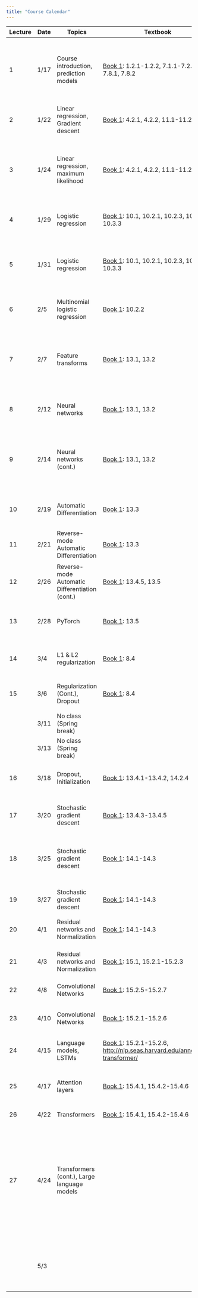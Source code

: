 ```yaml
---
title: "Course Calendar"
---
```


+---------+---------+------------------------------------------------+-----------------------------------------------------------------------------------------------------------------------------+---------------------------------------------------------------------------------------------------+----------------------------------------------------------------------------------------------------------------------------------------------------------------------------+
| Lecture | Date    | Topics                                         | Textbook                                                                                                                    | Materials                                                                                         | Homework                                                                                                                                                                   |
+=========+=========+================================================+=============================================================================================================================+===================================================================================================+============================================================================================================================================================================+
| 1       | 1/17    | Course introduction, prediction models         | [Book 1](https://probml.github.io/pml-book/book1.html): 1.2.1-1.2.2, 7.1.1-7.2.4, 7.8.1, 7.8.2                              | [Notes](../lecture1-background/notes.qmd)                                                         | Homework 1 assigned ([Drive](https://drive.google.com/drive/folders/15i-IPTRAdyTaqx6iutt376numH-rxLnn?usp=drive_link)) **Due: 1/25 11:59pm**                               |
|         |         |                                                |                                                                                                                             |                                                                                                   |                                                                                                                                                                            |
|         |         |                                                |                                                                                                                             |                                                                                                   | [Solutions](https://nbviewer.org/urls/gist.githubusercontent.com/gabehope/516837c351149d3de9c1a29839000273/raw/182d169ba83cb3a6d8539a2297f068dce7834ab1/solutions.ipynb)   |
+---------+---------+------------------------------------------------+-----------------------------------------------------------------------------------------------------------------------------+---------------------------------------------------------------------------------------------------+----------------------------------------------------------------------------------------------------------------------------------------------------------------------------+
| 2       | 1/22    | Linear regression, Gradient descent            | [Book 1](https://probml.github.io/pml-book/book1.html): 4.2.1, 4.2.2, 11.1-11.2.4                                           | [Notes](../lecture2-linear-regression/notes.qmd)                                                  |                                                                                                                                                                            |
|         |         |                                                |                                                                                                                             |                                                                                                   |                                                                                                                                                                            |
|         |         |                                                |                                                                                                                             | [Slides](./notes/lecture1.pdf)                                                                    |                                                                                                                                                                            |
+---------+---------+------------------------------------------------+-----------------------------------------------------------------------------------------------------------------------------+---------------------------------------------------------------------------------------------------+----------------------------------------------------------------------------------------------------------------------------------------------------------------------------+
| 3       | 1/24    | Linear regression, maximum likelihood          | [Book 1](https://probml.github.io/pml-book/book1.html): 4.2.1, 4.2.2, 11.1-11.2.4                                           | [Notes](../lecture2-linear-regression/notes.qmd)                                                  | Homework 2 assigned ([Drive](https://drive.google.com/drive/folders/1deohwJarw4aa-Te3DYDrdbn35v1EWIsm?usp=drive_link), [hints](../misc/hw2-hint.qmd)) **Due: 2/1 11:59pm** |
|         |         |                                                |                                                                                                                             |                                                                                                   |                                                                                                                                                                            |
|         |         |                                                |                                                                                                                             | [Slides](./notes/lecture2.pdf)                                                                    | [Solutions](https://nbviewer.org/urls/gist.githubusercontent.com/gabehope/4bf759748a9fd313137d9fbeadd1ce85/raw/18303a4055fa37b974daebc8d7078b83bf019f7a/solutions.ipynb)   |
+---------+---------+------------------------------------------------+-----------------------------------------------------------------------------------------------------------------------------+---------------------------------------------------------------------------------------------------+----------------------------------------------------------------------------------------------------------------------------------------------------------------------------+
| 4       | 1/29    | Logistic regression                            | [Book 1](https://probml.github.io/pml-book/book1.html): 10.1, 10.2.1, 10.2.3, 10.3.1-10.3.3                                 | [Notes](../lecture3-logistic-regression/notes.qmd)                                                |                                                                                                                                                                            |
|         |         |                                                |                                                                                                                             |                                                                                                   |                                                                                                                                                                            |
|         |         |                                                |                                                                                                                             | [Slides](./notes/lecture3.pdf)                                                                    |                                                                                                                                                                            |
+---------+---------+------------------------------------------------+-----------------------------------------------------------------------------------------------------------------------------+---------------------------------------------------------------------------------------------------+----------------------------------------------------------------------------------------------------------------------------------------------------------------------------+
| 5       | 1/31    | Logistic regression                            | [Book 1](https://probml.github.io/pml-book/book1.html): 10.1, 10.2.1, 10.2.3, 10.3.1-10.3.3                                 | [Notes](../lecture3-logistic-regression/notes.qmd)                                                | Final project ethics warm-up assigned ([Description](../assignments/final-project/ethics.qmd)) **Due: 2/8 11:59pm**                                                        |
|         |         |                                                |                                                                                                                             |                                                                                                   |                                                                                                                                                                            |
|         |         |                                                |                                                                                                                             | [Slides](./notes/lecture4.pdf)                                                                    |                                                                                                                                                                            |
|         |         |                                                |                                                                                                                             |                                                                                                   |                                                                                                                                                                            |
|         |         |                                                |                                                                                                                             | [Notebook](https://colab.research.google.com/drive/1MlFAWYkgI58xjxTYWKJoSdU64xRObyaq?usp=sharing) |                                                                                                                                                                            |
+---------+---------+------------------------------------------------+-----------------------------------------------------------------------------------------------------------------------------+---------------------------------------------------------------------------------------------------+----------------------------------------------------------------------------------------------------------------------------------------------------------------------------+
| 6       | 2/5     | Multinomial logistic regression                | [Book 1](https://probml.github.io/pml-book/book1.html): 10.2.2                                                              | [Notes](../lecture4-feature-transforms/notes.qmd)                                                 |                                                                                                                                                                            |
|         |         |                                                |                                                                                                                             |                                                                                                   |                                                                                                                                                                            |
|         |         |                                                |                                                                                                                             | [Slides](./notes/lecture5.pdf)                                                                    |                                                                                                                                                                            |
+---------+---------+------------------------------------------------+-----------------------------------------------------------------------------------------------------------------------------+---------------------------------------------------------------------------------------------------+----------------------------------------------------------------------------------------------------------------------------------------------------------------------------+
| 7       | 2/7     | Feature transforms                             | [Book 1](https://probml.github.io/pml-book/book1.html): 13.1, 13.2                                                          | [Notes](../lecture4-feature-transforms/notes.qmd)                                                 | Homework 3 assigned ([Drive](https://drive.google.com/drive/folders/1Df96GdFpucM-YUf6c5PTWUfxWY-UrLXl?usp=drive_link)) **Due: 2/15 11:59pm**                               |
|         |         |                                                |                                                                                                                             |                                                                                                   |                                                                                                                                                                            |
|         |         |                                                |                                                                                                                             | [Slides](./notes/lecture6.pdf)                                                                    | [Solutions](https://nbviewer.org/urls/gist.githubusercontent.com/gabehope/adaba97e7b81ab58551a57dbf84e9927/raw/8946f77a588a7f5be7f3369b5a2c9fc7ccdde74d/solutions.ipynb)   |
+---------+---------+------------------------------------------------+-----------------------------------------------------------------------------------------------------------------------------+---------------------------------------------------------------------------------------------------+----------------------------------------------------------------------------------------------------------------------------------------------------------------------------+
| 8       | 2/12    | Neural networks                                | [Book 1](https://probml.github.io/pml-book/book1.html): 13.1, 13.2                                                          | [Notebook](https://colab.research.google.com/drive/1MlFAWYkgI58xjxTYWKJoSdU64xRObyaq?usp=sharing) |                                                                                                                                                                            |
|         |         |                                                |                                                                                                                             |                                                                                                   |                                                                                                                                                                            |
|         |         |                                                |                                                                                                                             | [Slides](./notes/lecture6.pdf)                                                                    |                                                                                                                                                                            |
+---------+---------+------------------------------------------------+-----------------------------------------------------------------------------------------------------------------------------+---------------------------------------------------------------------------------------------------+----------------------------------------------------------------------------------------------------------------------------------------------------------------------------+
| 9       | 2/14    | Neural networks (cont.)                        | [Book 1](https://probml.github.io/pml-book/book1.html): 13.1, 13.2                                                          | [Notes](../lecture5-neural-networks-intro/notes.qmd)                                              | Homework 4 assigned ([Drive](https://drive.google.com/drive/folders/1wIblhOu4c0LlbiveKP1Z2uTVre3d62pO?usp=drive_link)) **Due: 2/23 11:59pm**                               |
|         |         |                                                |                                                                                                                             |                                                                                                   |                                                                                                                                                                            |
|         |         |                                                |                                                                                                                             | [Slides](./notes/lecture7.pdf)                                                                    | [Solutions](https://nbviewer.org/urls/gist.githubusercontent.com/gabehope/c2f9e6f1dcd330e0b0e96df0a6152cf1/raw/400b92a607baaafc25604b4e7ed9820e1e38d972/solutions.ipynb)   |
+---------+---------+------------------------------------------------+-----------------------------------------------------------------------------------------------------------------------------+---------------------------------------------------------------------------------------------------+----------------------------------------------------------------------------------------------------------------------------------------------------------------------------+
| 10      | 2/19    | Automatic Differentiation                      | [Book 1](https://probml.github.io/pml-book/book1.html): 13.3                                                                | [Notes](../lecture6-backpropagation/notes.qmd)                                                    |                                                                                                                                                                            |
|         |         |                                                |                                                                                                                             |                                                                                                   |                                                                                                                                                                            |
|         |         |                                                |                                                                                                                             | [Slides](./notes/lecture8.pdf)                                                                    |                                                                                                                                                                            |
+---------+---------+------------------------------------------------+-----------------------------------------------------------------------------------------------------------------------------+---------------------------------------------------------------------------------------------------+----------------------------------------------------------------------------------------------------------------------------------------------------------------------------+
| 11      | 2/21    | Reverse-mode Automatic Differentiation         | [Book 1](https://probml.github.io/pml-book/book1.html): 13.3                                                                | [Notes](../lecture6-backpropagation/notes.qmd)                                                    |                                                                                                                                                                            |
|         |         |                                                |                                                                                                                             |                                                                                                   |                                                                                                                                                                            |
|         |         |                                                |                                                                                                                             | [Slides](./notes/lecture10.pdf)                                                                   |                                                                                                                                                                            |
+---------+---------+------------------------------------------------+-----------------------------------------------------------------------------------------------------------------------------+---------------------------------------------------------------------------------------------------+----------------------------------------------------------------------------------------------------------------------------------------------------------------------------+
| 12      | 2/26    | Reverse-mode Automatic Differentiation (cont.) | [Book 1](https://probml.github.io/pml-book/book1.html): 13.4.5, 13.5                                                        | [Notes](../lecture6-backpropagation/notes.qmd)                                                    |                                                                                                                                                                            |
|         |         |                                                |                                                                                                                             |                                                                                                   |                                                                                                                                                                            |
|         |         |                                                |                                                                                                                             | [Slides](./notes/lecture10.pdf)                                                                   |                                                                                                                                                                            |
+---------+---------+------------------------------------------------+-----------------------------------------------------------------------------------------------------------------------------+---------------------------------------------------------------------------------------------------+----------------------------------------------------------------------------------------------------------------------------------------------------------------------------+
| 13      | 2/28    | PyTorch                                        | [Book 1](https://probml.github.io/pml-book/book1.html): 13.5                                                                | [Notebook](https://drive.google.com/file/d/1N76hpENuKchbfN0o-NZ02FAgZYPiWPVf/view?usp=drive_link) | Homework 5 assigned ([Drive](https://drive.google.com/drive/folders/1C9vFAnO_sogGupxvOrU4uQl8ZkF7seU5?usp=drive_link)) (**Due: 3/7 11:59pm**                               |
+---------+---------+------------------------------------------------+-----------------------------------------------------------------------------------------------------------------------------+---------------------------------------------------------------------------------------------------+----------------------------------------------------------------------------------------------------------------------------------------------------------------------------+
| 14      | 3/4     | L1 & L2 regularization                         | [Book 1](https://probml.github.io/pml-book/book1.html): 8.4                                                                 | [Notes](../lecture8-optimization/notes.qmd)                                                       |                                                                                                                                                                            |
|         |         |                                                |                                                                                                                             |                                                                                                   |                                                                                                                                                                            |
|         |         |                                                |                                                                                                                             | [Slides](./notes/lecture11.pdf)                                                                   |                                                                                                                                                                            |
+---------+---------+------------------------------------------------+-----------------------------------------------------------------------------------------------------------------------------+---------------------------------------------------------------------------------------------------+----------------------------------------------------------------------------------------------------------------------------------------------------------------------------+
| 15      | 3/6     | Regularization (Cont.), Dropout                | [Book 1](https://probml.github.io/pml-book/book1.html): 8.4                                                                 | [Notes](../lecture8-optimization/notes.qmd)                                                       |                                                                                                                                                                            |
|         |         |                                                |                                                                                                                             |                                                                                                   |                                                                                                                                                                            |
|         |         |                                                |                                                                                                                             | [Slides](./notes/lecture11.pdf)                                                                   |                                                                                                                                                                            |
+---------+---------+------------------------------------------------+-----------------------------------------------------------------------------------------------------------------------------+---------------------------------------------------------------------------------------------------+----------------------------------------------------------------------------------------------------------------------------------------------------------------------------+
|         | 3/11    | No class (Spring break)                        |                                                                                                                             |                                                                                                   |                                                                                                                                                                            |
+---------+---------+------------------------------------------------+-----------------------------------------------------------------------------------------------------------------------------+---------------------------------------------------------------------------------------------------+----------------------------------------------------------------------------------------------------------------------------------------------------------------------------+
|         | 3/13    | No class (Spring break)                        |                                                                                                                             |                                                                                                   |                                                                                                                                                                            |
+---------+---------+------------------------------------------------+-----------------------------------------------------------------------------------------------------------------------------+---------------------------------------------------------------------------------------------------+----------------------------------------------------------------------------------------------------------------------------------------------------------------------------+
| 16      | 3/18    | Dropout, Initialization                        | [Book 1](https://probml.github.io/pml-book/book1.html): 13.4.1-13.4.2, 14.2.4                                               | [Notes](../lecture9-optimization/notes.qmd)                                                       |                                                                                                                                                                            |
|         |         |                                                |                                                                                                                             |                                                                                                   |                                                                                                                                                                            |
|         |         |                                                |                                                                                                                             | [Slides](./notes/lecture12.pdf)                                                                   |                                                                                                                                                                            |
+---------+---------+------------------------------------------------+-----------------------------------------------------------------------------------------------------------------------------+---------------------------------------------------------------------------------------------------+----------------------------------------------------------------------------------------------------------------------------------------------------------------------------+
| 17      | 3/20    | Stochastic gradient descent                    | [Book 1](https://probml.github.io/pml-book/book1.html): 13.4.3-13.4.5                                                       | [Notes](../lecture9-optimization/notes.qmd)                                                       | Homework 6 assigned ([Drive](https://drive.google.com/drive/u/1/folders/1ohI5itSgEhBNmKSLQSjwmJlgWjioWDhi)) **Due: 3/29 11:59pm**                                          |
|         |         |                                                |                                                                                                                             |                                                                                                   |                                                                                                                                                                            |
|         |         |                                                |                                                                                                                             | [Slides](./notes/lecture13.pdf)                                                                   |                                                                                                                                                                            |
+---------+---------+------------------------------------------------+-----------------------------------------------------------------------------------------------------------------------------+---------------------------------------------------------------------------------------------------+----------------------------------------------------------------------------------------------------------------------------------------------------------------------------+
| 18      | 3/25    | Stochastic gradient descent                    | [Book 1](https://probml.github.io/pml-book/book1.html): 14.1-14.3                                                           | [Notes](../lecture9-optimization/notes.qmd)                                                       | Final project proposal assigned ([Description](../assignments/final-project/outline.qmd)) **Due: 4/4 11:59pm**                                                             |
|         |         |                                                |                                                                                                                             |                                                                                                   |                                                                                                                                                                            |
|         |         |                                                |                                                                                                                             | [Slides](./notes/lecture13.pdf)                                                                   |                                                                                                                                                                            |
+---------+---------+------------------------------------------------+-----------------------------------------------------------------------------------------------------------------------------+---------------------------------------------------------------------------------------------------+----------------------------------------------------------------------------------------------------------------------------------------------------------------------------+
| 19      | 3/27    | Stochastic gradient descent                    | [Book 1](https://probml.github.io/pml-book/book1.html): 14.1-14.3                                                           | [Notes](../lecture9-optimization/notes.qmd)                                                       |                                                                                                                                                                            |
|         |         |                                                |                                                                                                                             |                                                                                                   |                                                                                                                                                                            |
|         |         |                                                |                                                                                                                             | [Slides](./notes/lecture13.pdf)                                                                   |                                                                                                                                                                            |
+---------+---------+------------------------------------------------+-----------------------------------------------------------------------------------------------------------------------------+---------------------------------------------------------------------------------------------------+----------------------------------------------------------------------------------------------------------------------------------------------------------------------------+
| 20      | 4/1     | Residual networks and Normalization            | [Book 1](https://probml.github.io/pml-book/book1.html): 14.1-14.3                                                           | [Slides](./notes/lecture14.pdf)                                                                   |                                                                                                                                                                            |
+---------+---------+------------------------------------------------+-----------------------------------------------------------------------------------------------------------------------------+---------------------------------------------------------------------------------------------------+----------------------------------------------------------------------------------------------------------------------------------------------------------------------------+
| 21      | 4/3     | Residual networks and Normalization            | [Book 1](https://probml.github.io/pml-book/book1.html): 15.1, 15.2.1-15.2.3                                                 | [Slides](./notes/lecture15.pdf)                                                                   | Homework 7 assigned ([Drive](https://drive.google.com/drive/folders/1vZYEOfmDCfGxWMAAXeEwgMlvCOfKUgle?usp=drive_link)) **Due: 4/11 11:59pm**                               |
+---------+---------+------------------------------------------------+-----------------------------------------------------------------------------------------------------------------------------+---------------------------------------------------------------------------------------------------+----------------------------------------------------------------------------------------------------------------------------------------------------------------------------+
| 22      | 4/8     | Convolutional Networks                         | [Book 1](https://probml.github.io/pml-book/book1.html): 15.2.5-15.2.7                                                       | [Slides](./notes/lecture16.pdf)                                                                   |                                                                                                                                                                            |
+---------+---------+------------------------------------------------+-----------------------------------------------------------------------------------------------------------------------------+---------------------------------------------------------------------------------------------------+----------------------------------------------------------------------------------------------------------------------------------------------------------------------------+
| 23      | 4/10    | Convolutional Networks                         | [Book 1](https://probml.github.io/pml-book/book1.html): 15.2.1-15.2.6                                                       | [Slides](./notes/lecture16.pdf)                                                                   | Homework 8 assigned ([Drive](https://drive.google.com/drive/folders/1lO11Br_irrOckxZVZdi72MSjR8lTvQ_O?usp=drive_link)) **Due: 4/18 11:59pm**                               |
+---------+---------+------------------------------------------------+-----------------------------------------------------------------------------------------------------------------------------+---------------------------------------------------------------------------------------------------+----------------------------------------------------------------------------------------------------------------------------------------------------------------------------+
| 24      | 4/15    | Language models, LSTMs                         | [Book 1](https://probml.github.io/pml-book/book1.html): 15.2.1-15.2.6, <http://nlp.seas.harvard.edu/annotated-transformer/> | [Slides](./notes/lecture17.pdf)                                                                   |                                                                                                                                                                            |
+---------+---------+------------------------------------------------+-----------------------------------------------------------------------------------------------------------------------------+---------------------------------------------------------------------------------------------------+----------------------------------------------------------------------------------------------------------------------------------------------------------------------------+
| 25      | 4/17    | Attention layers                               | [Book 1](https://probml.github.io/pml-book/book1.html): 15.4.1, 15.4.2-15.4.6                                               |                                                                                                   | Final project check-in assigned ([Description](../assignments/final-project/outline.qmd)) **Due: 4/22 11:59pm**                                                            |
+---------+---------+------------------------------------------------+-----------------------------------------------------------------------------------------------------------------------------+---------------------------------------------------------------------------------------------------+----------------------------------------------------------------------------------------------------------------------------------------------------------------------------+
| 26      | 4/22    | Transformers                                   | [Book 1](https://probml.github.io/pml-book/book1.html): 15.4.1, 15.4.2-15.4.6                                               |                                                                                                   |                                                                                                                                                                            |
+---------+---------+------------------------------------------------+-----------------------------------------------------------------------------------------------------------------------------+---------------------------------------------------------------------------------------------------+----------------------------------------------------------------------------------------------------------------------------------------------------------------------------+
| 27      | 4/24    | Transformers (cont.), Large language models    |                                                                                                                             |                                                                                                   | Optional extra credit homework assigned ([Drive](https://drive.google.com/drive/folders/1dUlpI2kQ44xklRzCskSy_c0clhlzIKyr?usp=drive_link))                                 |
|         |         |                                                |                                                                                                                             |                                                                                                   |                                                                                                                                                                            |
|         |         |                                                |                                                                                                                             |                                                                                                   | **Due:**                                                                                                                                                                   |
|         |         |                                                |                                                                                                                             |                                                                                                   |                                                                                                                                                                            |
|         |         |                                                |                                                                                                                             |                                                                                                   | **5/3 11:59pm (seniors)**                                                                                                                                                  |
|         |         |                                                |                                                                                                                             |                                                                                                   |                                                                                                                                                                            |
|         |         |                                                |                                                                                                                             |                                                                                                   | **5/9 11:59pm (others)**                                                                                                                                                   |
+---------+---------+------------------------------------------------+-----------------------------------------------------------------------------------------------------------------------------+---------------------------------------------------------------------------------------------------+----------------------------------------------------------------------------------------------------------------------------------------------------------------------------+
|         | 5/3     |                                                |                                                                                                                             |                                                                                                   | **Final Project Due (11:59pm)**                                                                                                                                            |
|         |         |                                                |                                                                                                                             |                                                                                                   |                                                                                                                                                                            |
|         |         |                                                |                                                                                                                             |                                                                                                   | ([Description](../assignments/final-project/outline.qmd))                                                                                                                  |
+---------+---------+------------------------------------------------+-----------------------------------------------------------------------------------------------------------------------------+---------------------------------------------------------------------------------------------------+----------------------------------------------------------------------------------------------------------------------------------------------------------------------------+